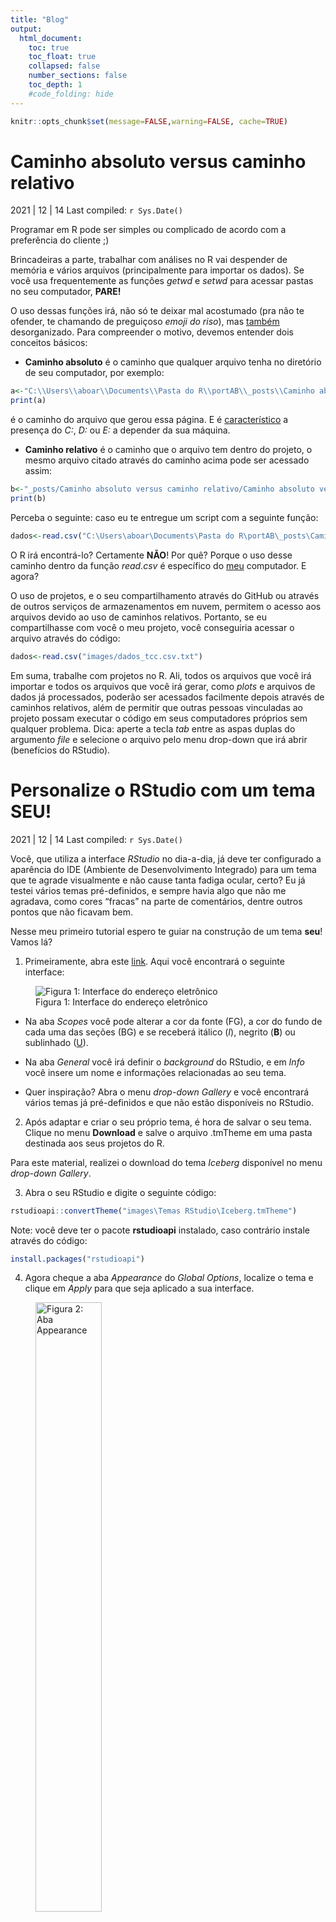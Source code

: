 ```yaml
---
title: "Blog"
output:
  html_document:
    toc: true
    toc_float: true
    collapsed: false
    number_sections: false
    toc_depth: 1
    #code_folding: hide
---
```


```r
knitr::opts_chunk$set(message=FALSE,warning=FALSE, cache=TRUE)
```

# Caminho absoluto versus caminho relativo

2021 | 12 | 14 Last compiled: `r Sys.Date()`

Programar em R pode ser simples ou complicado de acordo com a preferência do cliente ;)

Brincadeiras a parte, trabalhar com análises no R vai despender de memória e vários arquivos (principalmente para importar os dados). Se você usa frequentemente as funções *getwd* e *setwd* para acessar pastas no seu computador, **PARE!**

O uso dessas funções irá, não só te deixar mal acostumado (pra não te ofender, te chamando de preguiçoso *emoji do riso*), mas <u>também</u> desorganizado. Para compreender o motivo, devemos entender dois conceitos básicos:

* **Caminho absoluto** é o caminho que qualquer arquivo tenha no diretório de seu computador, por exemplo: 
```r
a<-"C:\\Users\\aboar\\Documents\\Pasta do R\\portAB\\_posts\\Caminho absoluto versus caminho relativo\\Caminho absoluto versus caminho relativo.Rmd"
print(a)
```

é o caminho do arquivo que gerou essa página. E é <u>característico</u> a presença do *C:*, *D:* ou *E:* a depender da sua máquina.

* **Caminho relativo** é o caminho que o arquivo tem dentro do projeto, o mesmo arquivo
citado através do caminho acima pode ser acessado assim: 

```r
b<-"_posts/Caminho absoluto versus caminho relativo/Caminho absoluto versus caminho relativo.Rmd"
print(b)
```

Perceba o seguinte: caso eu te entregue um script com a seguinte função:

```r
dados<-read.csv("C:\Users\aboar\Documents\Pasta do R\portAB\_posts\Caminho absoluto versus caminho relativo\dados_tcc.csv")
```
O R irá encontrá-lo? Certamente **NÃO**! Por quê? Porque o uso desse caminho dentro da função *read.csv* é específico do <u>meu</u> computador. E agora?

O uso de projetos, e o seu compartilhamento através do GitHub ou através de outros serviços de armazenamentos em nuvem, permitem o acesso aos arquivos devido ao uso de caminhos relativos. Portanto, se eu compartilhasse com você o meu projeto, você conseguiria acessar o arquivo através do código:

```r
dados<-read.csv("images/dados_tcc.csv.txt")
```

Em suma, trabalhe com projetos no R. Ali, todos os arquivos que você irá importar e todos os arquivos que você irá gerar, como *plots* e arquivos de dados já processados, poderão ser acessados facilmente depois através de caminhos relativos, além de permitir que outras pessoas vinculadas ao projeto possam executar o código em seus computadores próprios sem qualquer problema. Dica: aperte a tecla *tab* entre as aspas duplas do argumento *file* e selecione o arquivo pelo menu drop-down que irá abrir (benefícios do RStudio).


# Personalize o RStudio com um tema SEU!

2021 | 12 | 14 Last compiled: `r Sys.Date()`

Você, que utiliza a interface *RStudio* no dia-a-dia, já deve ter configurado a aparência do IDE (Ambiente de Desenvolvimento Integrado) para um tema que te agrade visualmente e não cause tanta fadiga ocular, certo? Eu já testei vários temas pré-definidos, e sempre havia algo que não me agradava, como cores "fracas" na parte de comentários, dentre outros pontos que não ficavam bem.

Nesse meu primeiro tutorial espero te guiar na construção de um tema **seu**! Vamos lá?

1. Primeiramente, abra este [link](https://tmtheme-editor.herokuapp.com/#!/editor/theme/Monokai). Aqui você encontrará o seguinte interface:

![Figura 1: Interface do endereço eletrônico](images\Temas RStudio\Site de temas.JPG)

* Na aba *Scopes* você pode alterar a cor da fonte (FG), a cor do fundo de cada uma das seções (BG) e se receberá itálico (*I*), negrito (**B**) ou sublinhado (<u>U</u>).

* Na aba *General* você irá definir o *background* do RStudio, e em *Info*
 você insere um nome e informações relacionadas ao seu tema.
 
* Quer inspiração? Abra o menu *drop-down* *Gallery* e você encontrará vários temas já pré-definidos e que não estão disponíveis no RStudio.

2. Após adaptar e criar o seu próprio tema, é hora de salvar o seu tema. Clique no menu **Download** e salve o arquivo .tmTheme em uma pasta destinada aos seus projetos do R.

Para este material, realizei o download do tema *Iceberg* disponível no menu *drop-down* *Gallery*.

3. Abra o seu RStudio e digite o seguinte código:

```r
rstudioapi::convertTheme("images\Temas RStudio\Iceberg.tmTheme")
```
Note: você deve ter o pacote **rstudioapi** instalado, caso contrário instale através do código:

```r
install.packages("rstudioapi")
```

4. Agora cheque a aba *Appearance* do *Global Options*, localize o tema e clique em *Apply* para que seja aplicado a sua interface.

![Figura 2: Aba Appearance](images\Temas RStudio\Aba Appearance.JPG){width=50%}


Não deu certo? Pode entrar em contato através dos canais disponibilizados na aba **Sobre o autor** ou pesquise o erro no forum *stackoverflow*.

# Importando dados no R

2021 | 12 | 15 Last compiled: `r Sys.Date()`

Conforme você for aprofundando na trabalho com o R, vai acabar tendo de utilizar de bases de dados externas ao R, ou seja, com dados obtidos em portais e eles virão em vários formatos. Vamos aprender algumas funções e pacotes para que você importe o seu arquivo com êxito e não te traga dor de cabeça no futuro!

## Arquivo .csv

Esse tipo de arquivo vem da expressão "comma separated values", em um bom português: "valores separados por vírgula". Aqui a vírgula faz o papel do separador de colunas (veremos que o ponto-e-vírgula também pode fazer esse papel nos arquivos .csv).

O primeiro passo a lidar com esse tipo de arquivo é fazer sua **visualização** no Bloco de Notas. Você <u>NÃO</u> deve alterar o arquivo, apenas visualize e extraia informações que te ajudarão a importá-lo.

Como exemplo, irei utilizar um arquivo contendo dados de qualidade do ar para a estação Delegacia Amazonas (Belo Horizonte) de 2019.

A Figura abaixo exibe o arquivo aberto no Bloco de Notas.

![Figura 3: Arquivo aberto no Bloco de Notas](Arquivos\Importação\csv foto.JPG)

Aqui podemos denotrar que o arquivo possui cabeçalho, o ponto-e-vírgula separa as colunas  e a vírgula separa os decimais. São esses pontos que devem ser observados aqui.

Vamos para a primeira função. Essa é a *read.table* e é a *função-mãe* de outras como *read.csv* e *read.csv2*.

```r
# dê um help na função e leia
?read.table

#aqui está o script de importação e será explicado abaixo

dado<-read.table(file = "Arquivos/Importação/planilha2019.csv", header = TRUE,sep = ";",dec = ",")
```

O argumento **file** recebe, como *string*, o caminho no qual está o arquivo (<u>**note que é necessário adicionar a extensão do arquivo**</u> - você encontra na janela propriedades do arquivo). Ao trabalhar como projetos você pode simplesmente inserir as aspas duplas e teclar TAB para procurar de forma mais ágil o caminho do arquivo. **header** é um argumento lógico, que ao receber TRUE assume a <u>primeira linha</u> do arquivo como o cabeçalho, se receber FALSE a primeira linha será tratada como um dado normal. Os argumentos **sep** e **dec** recebem, como *string* os caracteres de separação de colunas e decimais, respectivamente.

Vamos observar o objeto **dado**:

```r
head(x = dado, n = 6)
```
Nota que *n* é o número de linhas do objeto que selecionei para visualizar.

Você pode utilizar a função **read.csv2** para importar o mesmo arquivo. Mas qual a diferença? Nenhuma! O que temos aqui é apenas a "definição de argumentos defaults". Veja:

```r
dado<-read.csv2(file = "Arquivos/Importação/planilha2019.csv")
head(x = dado, n = 6)
```
Basicamente, o mesmo resultado. Portanto, há várias formas de importar o mesmo arquivo. Definir os argumentos ajuda a garantir uma importação mais detalhada. Você pode usar a função *read.table* para importar outros tipos de arquivos, como .txt.

## Planilhas do Excel

Aqui vamos precisar de pacote específico. Existem vários, entretanto iremos aprender a importar através de uma função do seguinte pacote:

```r
install.packages("readxl")
```

Aqui vamos trabalhar com um arquivo de dados meteorológicos de Lavras-MG.

```r
#Carregando o pacote
library(readxl)

#help na função
?read_excel

#importando
dado<-read_excel(path = "Arquivos/Importação/LAVRAS (83687) (2) (1).xlsx")
```
Aqui bastou apenas definir o argumento *path* que é igual ao argumento *file* da função *read.table*.

Vamos visualizar parte do arquivo:

```r
head(x = dado, n = 6)
```

Caso seu arquivo .csv ou .xlsx contenha linhas de texto antes do dado em sim, basta "pular" a quantidade de linhas através do argumento *skip* de suas respectivas funções.

Veja um aplicação do argumento *skip* abaixo:

```r
dado<-read.csv2(file = "Arquivos/Importação/SOROCABA (83851).csv")

head(x = dado, n = 6)
```
> Error in read.table(file = file, header = header, sep = sep, quote = quote, : 
more columns than column names


Observe que ocorreu um erro. Basicamente ele "reclama" que há mais colunas do que nomes para ela. Vamos observar o arquivo no Bloco de Notas:

![Figura 4: Arquivo aberto no Bloco de Notas](Arquivos\Importação\csv foto 2.JPG)

Podemos ver que há uma linha antes do dados, vamos retirá-la com o argumento *skip*.

```r
dado<-read.csv2(file = "Arquivos/Importação/SOROCABA (83851).csv",skip = 1)

head(x = dado, n = 6)
```

Observe que agora deu certo!

Na próxima postagem veremos como exportar dados para .csv e .xlsx.

# Exportando dados no R

2021 | 12 | 16 Last compiled: `r Sys.Date()`

Agora que sabemos como se importam dados no R, é importante saber exportar. Para isso, vamos utilizar um dos *datasets* presentes no R.

Podemos verificar os datasets através do código:

```r
library(help = "datasets")
```

Aqui iremos usar a matriz WorldPhones:

```r
?WorldPhones

```

Esse *dataset* contém o número de telefones de várias partes do mundo, em milhões. Vamos visualizar antes de exportar:

```r
WorldPhones
```

## Exportando em .csv

Aqui iremos utilizar a função *write.table*:

```r
?write.table
```

Habitue-se a ler os *helps* das funções <u>sempre</u> que for utilizar uma!

Vamos aprender:

```r
write.table(x = WorldPhones,file = "Arquivos/Exportação/WorldPhones.csv",sep = ";",dec = ",",row.names = FALSE)
```

O argumento *x* recebe o objeto que será exportado e *row.names* é um argumento que introduz o "nome" das linhas no arquivo exportado, acrescentando uma coluna ao mesmo. Os demais argumentos funcionam de forma análoga ao explicitado na seção de **Importação** acima.

Vamos ver o arquivo exportado:

![Figura 5: Arquivo aberto no Bloco de Notas](Arquivos\Exportação\csv.JPG)

Exportaremos o mesmo *dataset*, agora em .xlsx:

## Exportando em .xlsx

Para isso vamos utilizar o pacote:

```r
install.packages("openxlsx")
```

Precisamos carregar o pacote:
```r
library(openxlsx)
```

Vamos exportar:
```r
openxlsx::write.xlsx(x = as.data.frame(WorldPhones),file = "Arquivos/Exportação/WorldPhones.xlsx")
```

Note: convertemos *WorldPhones* em *dataframe*, pois o mesmo é uma *matrix* e a função aceita apenas um *dataframe* ou uma list no argumento *x*.

![Figura 6: Arquivo aberto no Bloco de Notas](Arquivos\Exportação\xlsx.JPG){width=70%}

Tivemos sucesso na exportação! Até o próximo tópico!!

# Deixe seu script prático

2022 | 3 | 20 Last compiled: `r Sys.Date()`

Trabalhar com R se torna uma tarefa um pouco mais fácil quando se usa *scripts*, porém pode virar um problema, caso você seja desorganizado. As dicas abaixo são compiladas do vídeo [10 Good Coding Practices for Data Science](https://www.youtube.com/watch?v=V5srYcnDowA).

**1) Defina o objetivo do código**

Antes de entrar no mérito desse tópico, leia o item [Caminho absoluto versus caminho relativo](https://arthurboari.github.io/ArthurLearnsR/Journal.html#Caminho_absoluto_versus_caminho_relativo) acima, veja que trabalhar com projetos no R irá facilitar a sua vida e já deixar os *scripts* organizados.

Mesmo que você não irá compartilhar o seu *script* com alguém, é sempre bom saber o que está sendo feito ali. Geralmente, após alguns dias sem ter contato com qualquer material, esquecemos o conteúdo dele. Portanto, mantenha tudo organizado.

Não tenha preguiça de usar vários *scripts* para uma análise em específico. Por exemplo, ao desenvolver um trabalho que envolva análise de dados de qualidade do ar, mantenha: *um script para cada estação, um script modelo com o passo-a-passo a ser realizado, um script para elaboração de mapas, um script para as análises de estatísticas, entre outros*.

Definir esse objetivo é importante, pois irá te guiar em relação ao que precisa ser feito. Faça um *brainstorming* dos passos a serem realizados, e começe a desenvolver o código"

**2) Minimizar o que (inevitavelmente) precisará de alteração**

Durante o desenvolvimento do código e das análises, os códigos podem mudar. Sejam dados a serem importados (e seus caminhos), sejam datas ou outros objetos.

**3) Trabalhar de cima para baixo, não para a direita**

Aqui, a sugestão é de escrever sequencialmente o código, de forma a executá-lo **de cima para baixo**, sem ficar **indo-e-voltando**. Mantenha uma lógica e evite escrever vários códigos em uma mesma linha, habitue-se a escrever verticalmente.

**4) Usar variável descritiva e nomes de funções**

Os objetos recebem nomes, e esses devem ser coerentes com o que está sendo realizado, de forma a ser facilmente detectado a motivação daquele código. Vamos supor a aplicação do teste de Mann-Kendall nos dados da estação MG.Aven.Cont (Avenida do Contorno):

```r
library(trend)
MG.Aven.Cont<-seq(from = 20, to = 300, by = 2) #dados sequenciais
MK.MG.Aven.Cont<-trend::mk.test(MG.Aven.Cont)
```

Atribua nomes simples e que tenham conteúdo!

**5) Utilizar funções em vez de repetir o código**

A depender do que está sendo realizado, há a necessidade de se repetir várias partes do código. Para simplificar, reduza-as em funções e poupe espaço no código! Poupe também tempo e saúde mental: caso precise alterar algo, fazê-lo na função irá poupá-lo de fazer ao longo do script.

**6) Mas não exagere com as funções de encadeamento**

Prefira criar funções simples e curtas ao invés de funções longas. Você pode se perder no emaranhado de código. Usar o operador **pipe** do pacote *dplyr* do *tidyverse* pode simplificar e melhorar a aparência e lógica do código.

```r
sqrt(log(max(c(5,4,9))))

# Com o operador pipe
library(dplyr)
c(5,4,9) %>%
  max()%>%
  log()%>%
  sqrt()
```
Sem o *pipe* você se perderia no monte de parênteses utilizados.

**7) Preste atenção aos tipos de dados**

Quando, ao executar um código, for gerado um erro, verifique se está sendo aplicado ao tipo certo de dado. Por exemplo, obter a média de um vetor de caracteres irá resultar em erro. Conhecer o tipo de dados que está trabalhando é de suma importância!

**8) Fornecer documentação e comentários adequados**

Sempre deixe comentários nos *scripts*. Nunca é demais deixar explícito o que está sendo feito nas linhas abaixo.

**9) Verificar os últimos e melhores pacotes para a tarefa**

Com o rápido desenvolvimento de pacotes em R, há chances de que as análises que você precisa fazer já estejam alocadas em um pacote específico. Faça buscas por eles, e não perca tempo tendo de programar tudo sendo que já existem funções para isso!

**10) Teste à medida que vai**

Não há outra forma, pratique e verifique o que funciona ou não.